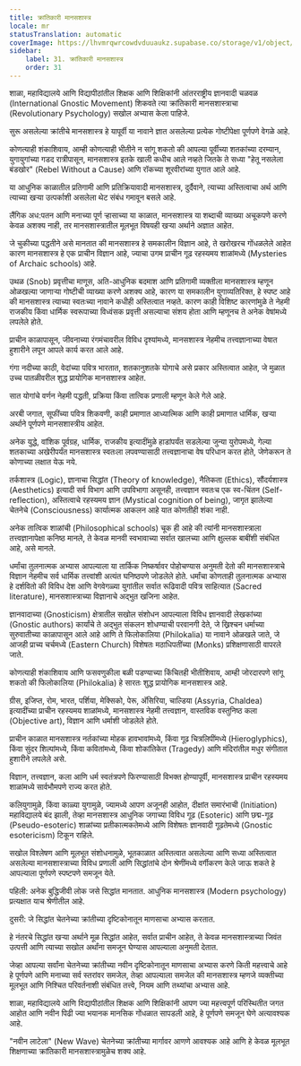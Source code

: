 ```yaml
---
title: क्रांतिकारी मानसशास्त्र
locale: mr
statusTranslation: automatic
coverImage: https://lhvmrqwrcowdvduuaukz.supabase.co/storage/v1/object/public/strapi-uploads/small_cover-educacion-fundamental.webp-2d51a7828a2b1309555be27f7e2a61a0.webp
sidebar:
    label: 31. क्रांतिकारी मानसशास्त्र
    order: 31
---
```

शाळा, महाविद्यालये आणि विद्यापीठांतील शिक्षक आणि शिक्षिकांनी आंतरराष्ट्रीय ज्ञानवादी चळवळ (International Gnostic Movement) शिकवते त्या क्रांतिकारी मानसशास्त्राचा (Revolutionary Psychology) सखोल अभ्यास केला पाहिजे.

सुरू असलेल्या क्रांतीचे मानसशास्त्र हे यापूर्वी या नावाने ज्ञात असलेल्या प्रत्येक गोष्टीपेक्षा पूर्णपणे वेगळे आहे.

कोणत्याही शंकाशिवाय, आम्ही कोणत्याही भीतीने न सांगू शकतो की आपल्या पूर्वीच्या शतकांच्या दरम्यान, युगायुगांच्या गडद रात्रीपासून, मानसशास्त्र इतके खाली कधीच आले नव्हते जितके ते सध्या "हेतू नसलेला बंडखोर" (Rebel Without a Cause) आणि रॉकच्या शूरवीरांच्या युगात आले आहे.

या आधुनिक काळातील प्रतिगामी आणि प्रतिक्रियावादी मानसशास्त्र, दुर्दैवाने, त्याच्या अस्तित्वाचा अर्थ आणि त्याच्या खऱ्या उत्पर्काशी असलेला थेट संबंध गमावून बसले आहे.

लैंगिक अध:पतन आणि मनाच्या पूर्ण ऱ्हासाच्या या काळात, मानसशास्त्र या शब्दाची व्याख्या अचूकपणे करणे केवळ अशक्य नाही, तर मानसशास्त्रातील मूलभूत विषयही खऱ्या अर्थाने अज्ञात आहेत.

जे चुकीच्या पद्धतीने असे मानतात की मानसशास्त्र हे समकालीन विज्ञान आहे, ते खरोखरच गोंधळलेले आहेत कारण मानसशास्त्र हे एक प्राचीन विज्ञान आहे, ज्याचा उगम प्राचीन गूढ रहस्यमय शाळांमध्ये (Mysteries of Archaic schools) आहे.

उथळ (Snob) प्रवृत्तीचा माणूस, अति-आधुनिक बदमाश आणि प्रतिगामी व्यक्तीला मानसशास्त्र म्हणून ओळखल्या जाणाऱ्या गोष्टीची व्याख्या करणे अशक्य आहे, कारण या समकालीन युगाव्यतिरिक्त, हे स्पष्ट आहे की मानसशास्त्र त्याच्या स्वतःच्या नावाने कधीही अस्तित्वात नव्हते. कारण काही विशिष्ट कारणांमुळे ते नेहमी राजकीय किंवा धार्मिक स्वरूपाच्या विध्वंसक प्रवृत्ती असल्याचा संशय होता आणि म्हणूनच ते अनेक वेषांमध्ये लपलेले होते.

प्राचीन काळापासून, जीवनाच्या रंगमंचावरील विविध दृश्यांमध्ये, मानसशास्त्र नेहमीच तत्त्वज्ञानाच्या वेषात हुशारीने लपून आपले कार्य करत आले आहे.

गंगा नदीच्या काठी, वेदांच्या पवित्र भारतात, शतकानुशतके योगाचे असे प्रकार अस्तित्वात आहेत, जे मुळात उच्च पातळीवरील शुद्ध प्रायोगिक मानसशास्त्र आहेत.

सात योगांचे वर्णन नेहमी पद्धती, प्रक्रिया किंवा तात्विक प्रणाली म्हणून केले गेले आहे.

अरबी जगात, सूफींच्या पवित्र शिकवणी, काही प्रमाणात आध्यात्मिक आणि काही प्रमाणात धार्मिक, खऱ्या अर्थाने पूर्णपणे मानसशास्त्रीय आहेत.

अनेक युद्धे, वांशिक पूर्वग्रह, धार्मिक, राजकीय इत्यादींमुळे हाडांपर्यंत सडलेल्या जुन्या युरोपमध्ये, गेल्या शतकाच्या अखेरीपर्यंत मानसशास्त्र स्वतःला लपवण्यासाठी तत्त्वज्ञानाचा वेष परिधान करत होते, जेणेकरून ते कोणाच्या लक्षात येऊ नये.

तर्कशास्त्र (Logic), ज्ञानाचा सिद्धांत (Theory of knowledge), नैतिकता (Ethics), सौंदर्यशास्त्र (Aesthetics) इत्यादी सर्व विभाग आणि उपविभागा असूनही, तत्त्वज्ञान स्वतःच एक स्व-चिंतन (Self-reflection), अस्तित्वाचे रहस्यमय ज्ञान (Mystical cognition of being), जागृत झालेल्या चेतनेचे (Consciousness) कार्यात्मक आकलन आहे यात कोणतीही शंका नाही.

अनेक तात्विक शाळांची (Philosophical schools) चूक ही आहे की त्यांनी मानसशास्त्राला तत्त्वज्ञानापेक्षा कनिष्ठ मानले, ते केवळ मानवी स्वभावाच्या सर्वात खालच्या आणि क्षुल्लक बाबींशी संबंधित आहे, असे मानले.

धर्मांचा तुलनात्मक अभ्यास आपल्याला या तार्किक निष्कर्षावर पोहोचण्यास अनुमती देतो की मानसशास्त्राचे विज्ञान नेहमीच सर्व धार्मिक तत्त्वांशी अत्यंत घनिष्ठपणे जोडलेले होते. धर्मांचा कोणताही तुलनात्मक अभ्यास हे दर्शवितो की विविध देश आणि वेगवेगळ्या युगांतील सर्वात रूढिवादी पवित्र साहित्यात (Sacred literature), मानसशास्त्राच्या विज्ञानाचे अद्भुत खजिना आहेत.

ज्ञानवादाच्या (Gnosticism) क्षेत्रातील सखोल संशोधन आपल्याला विविध ज्ञानवादी लेखकांच्या (Gnostic authors) कार्यांचे ते अद्भुत संकलन शोधण्याची परवानगी देते, जे ख्रिश्चन धर्माच्या सुरुवातीच्या काळापासून आले आहे आणि ते फिलोकालिया (Philokalia) या नावाने ओळखले जाते, जे आजही प्राच्य चर्चमध्ये (Eastern Church) विशेषतः मठाधिपतींच्या (Monks) प्रशिक्षणासाठी वापरले जाते.

कोणत्याही शंकाशिवाय आणि फसवणुकीला बळी पडण्याच्या किंचितही भीतीशिवाय, आम्ही जोरदारपणे सांगू शकतो की फिलोकालिया (Philokalia) हे सारतः शुद्ध प्रायोगिक मानसशास्त्र आहे.

ग्रीस, इजिप्त, रोम, भारत, पर्शिया, मेक्सिको, पेरू, अ‍ॅसिरिया, चाल्डिया (Assyria, Chaldea) इत्यादींच्या प्राचीन रहस्यमय शाळांमध्ये, मानसशास्त्र नेहमी तत्त्वज्ञान, वास्तविक वस्तुनिष्ठ कला (Objective art), विज्ञान आणि धर्माशी जोडलेले होते.

प्राचीन काळात मानसशास्त्र नर्तकांच्या मोहक हावभावांमध्ये, किंवा गूढ चित्रलिपींमध्ये (Hieroglyphics), किंवा सुंदर शिल्पांमध्ये, किंवा कवितांमध्ये, किंवा शोकांतिकेत (Tragedy) आणि मंदिरांतील मधुर संगीतात हुशारीने लपलेले असे.

विज्ञान, तत्त्वज्ञान, कला आणि धर्म स्वतंत्रपणे फिरण्यासाठी विभक्त होण्यापूर्वी, मानसशास्त्र प्राचीन रहस्यमय शाळांमध्ये सार्वभौमपणे राज्य करत होते.

कलियुगामुळे, किंवा काळ्या युगामुळे, ज्यामध्ये आपण अजूनही आहोत, दीक्षांत समारंभाची (Initiation) महाविद्यालये बंद झाली, तेव्हा मानसशास्त्र आधुनिक जगाच्या विविध गूढ (Esoteric) आणि छद्म-गूढ (Pseudo-esoteric) शाळांच्या प्रतीकात्मकतेमध्ये आणि विशेषतः ज्ञानवादी गूढतेमध्ये (Gnostic esotericism) टिकून राहिले.

सखोल विश्लेषण आणि मूलभूत संशोधनामुळे, भूतकाळात अस्तित्वात असलेल्या आणि सध्या अस्तित्वात असलेल्या मानसशास्त्राच्या विविध प्रणाली आणि सिद्धांतांचे दोन श्रेणींमध्ये वर्गीकरण केले जाऊ शकते हे आपल्याला पूर्णपणे स्पष्टपणे समजून येते.

पहिली: अनेक बुद्धिजीवी लोक जसे सिद्धांत मानतात. आधुनिक मानसशास्त्र (Modern psychology) प्रत्यक्षात याच श्रेणीतील आहे.

दुसरी: जे सिद्धांत चेतनेच्या क्रांतीच्या दृष्टिकोनातून माणसाचा अभ्यास करतात.

हे नंतरचे सिद्धांत खऱ्या अर्थाने मूळ सिद्धांत आहेत, सर्वात प्राचीन आहेत, ते केवळ मानसशास्त्राच्या जिवंत उत्पत्ती आणि त्याच्या सखोल अर्थांना समजून घेण्यास आपल्याला अनुमती देतात.

जेव्हा आपल्या सर्वांना चेतनेच्या क्रांतीच्या नवीन दृष्टिकोनातून माणसाचा अभ्यास करणे किती महत्त्वाचे आहे हे पूर्णपणे आणि मनाच्या सर्व स्तरांवर समजेल, तेव्हा आपल्याला समजेल की मानसशास्त्र म्हणजे व्यक्तीच्या मूलभूत आणि निश्चित परिवर्तनाशी संबंधित तत्त्वे, नियम आणि तथ्यांचा अभ्यास आहे.

शाळा, महाविद्यालये आणि विद्यापीठांतील शिक्षक आणि शिक्षिकांनी आपण ज्या महत्त्वपूर्ण परिस्थितीत जगत आहोत आणि नवीन पिढी ज्या भयानक मानसिक गोंधळात सापडली आहे, हे पूर्णपणे समजून घेणे अत्यावश्यक आहे.

"नवीन लाटेला" (New Wave) चेतनेच्या क्रांतीच्या मार्गावर आणणे आवश्यक आहे आणि हे केवळ मूलभूत शिक्षणाच्या क्रांतिकारी मानसशास्त्रामुळेच शक्य आहे.
